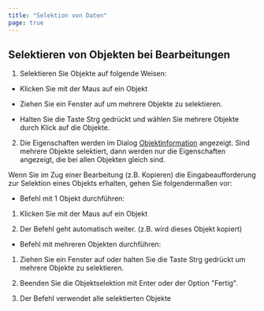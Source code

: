 ```yaml
---
title: "Selektion von Daten"
page: true
---
```

## Selektieren von Objekten bei Bearbeitungen


1. Selektieren Sie Objekte auf folgende Weisen:

- Klicken Sie mit der Maus auf ein Objekt

- Ziehen Sie ein Fenster auf um mehrere Objekte zu selektieren.

- Halten Sie die Taste <Border>Strg</Border>  gedr&#252;ckt und w&#228;hlen Sie mehrere Objekte durch Klick auf die Objekte.



2. Die Eigenschaften werden im Dialog 
[Objektinformation](../objektinformationen/allgemein)
 angezeigt. Sind mehrere Objekte selektiert, dann werden nur die Eigenschaften angezeigt, die bei allen Objekten gleich sind.




<Success>
Wenn Sie im Zug einer Bearbeitung (z.B. Kopieren) die Eingabeaufforderung zur Selektion eines Objekts erhalten, gehen Sie folgenderma&#223;en vor:

-  Befehl mit 1 Objekt durchf&#252;hren:


1. Klicken Sie mit der Maus auf ein Objekt


2. Der Befehl geht automatisch weiter. (z.B. wird dieses Objekt kopiert)




-  Befehl mit mehreren Objekten durchf&#252;hren:


1. Ziehen Sie ein Fenster auf oder halten Sie die Taste <Border>Strg</Border>  gedr&#252;ckt um mehrere Objekte zu selektieren.


2. Beenden Sie die Objektselektion mit <Border>Enter</Border>  oder der Option &quot;Fertig&quot;.


3. Der Befehl verwendet alle selektierten Objekte






</Success>

